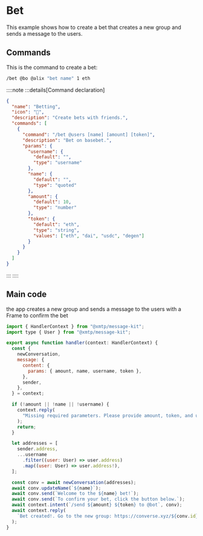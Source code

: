 # Bet

This example shows how to create a bet that creates a new group and sends a message to the users.

## Commands

This is the command to create a bet:

```bash [cmd]
/bet @bo @alix "bet name" 1 eth
```

::::note
:::details[Command declaration]

```json
{
  "name": "Betting",
  "icon": "🎰",
  "description": "Create bets with friends.",
  "commands": [
    {
      "command": "/bet @users [name] [amount] [token]",
      "description": "Bet on basebet.",
      "params": {
        "username": {
          "default": "",
          "type": "username"
        },
        "name": {
          "default": "",
          "type": "quoted"
        },
        "amount": {
          "default": 10,
          "type": "number"
        },
        "token": {
          "default": "eth",
          "type": "string",
          "values": ["eth", "dai", "usdc", "degen"]
        }
      }
    }
  ]
}
```

:::
::::

## Main code

the app creates a new group and sends a message to the users with a Frame to confirm the bet

```jsx [src/handler/betting.ts]
import { HandlerContext } from "@xmtp/message-kit";
import type { User } from "@xmtp/message-kit";

export async function handler(context: HandlerContext) {
  const {
    newConversation,
    message: {
      content: {
        params: { amount, name, username, token },
      },
      sender,
    },
  } = context;

  if (!amount || !name || !username) {
    context.reply(
      "Missing required parameters. Please provide amount, token, and username.",
    );
    return;
  }

  let addresses = [
    sender.address,
    ...username
      .filter((user: User) => user.address)
      .map((user: User) => user.address!),
  ];

  const conv = await newConversation(addresses);
  await conv.updateName(`${name}`);
  await conv.send(`Welcome to the ${name} bet!`);
  await conv.send(`To confirm your bet, click the button below.`);
  await context.intent(`/send ${amount} ${token} to @bot`, conv);
  await context.reply(
    `Bet created!. Go to the new group: https://converse.xyz/${conv.id}`,
  );
}
```

